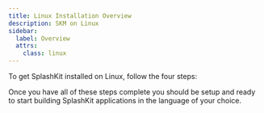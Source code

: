 ```yaml
---
title: Linux Installation Overview
description: SKM on Linux
sidebar:
  label: Overview
  attrs:
    class: linux
---
```


To get SplashKit installed on Linux, follow the four steps:


<CardGrid>
  <LinkCard
    title="Install Command Line Tools"
    description="Step 1"
    href="/installation/linux/step-1/"
  />
  <LinkCard
    title="Install SplashKit"
    description="Step 2"
    href="/installation/linux/step-2/"
  />
  <LinkCard
    title="Install Visual Studio Code"
    description="Step 3"
    href="/installation/linux/step-3/"
  />
  <LinkCard
    title="Install Language Specific Tools"
    description="Step 4"
    href="/installation/linux/step-4/"
  />
</CardGrid>

Once you have all of these steps complete you should be setup and ready to
start building SplashKit applications in the language of your choice.
